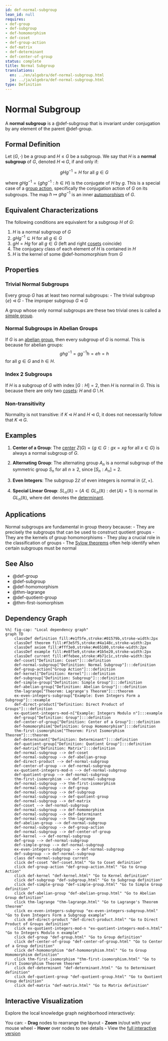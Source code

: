 ```yaml
---
id: def-normal-subgroup
lean_id: null
requires:
- def-group
- def-subgroup
- def-homomorphism
- def-coset
- def-group-action
- def-matrix
- def-determinant
- def-center-of-group
status: complete
title: Normal Subgroup
translations:
  en: ../en/algebra/def-normal-subgroup.html
  ja: ../ja/algebra/def-normal-subgroup.html
type: Definition
---
```


# Normal Subgroup {#def-normal-subgroup}

A **normal subgroup** is a @def-subgroup that is invariant under conjugation by any element of the parent @def-group.

## Formal Definition

Let $(G, \cdot)$ be a group and $H \leq G$ be a subgroup. We say that $H$ is a **normal subgroup** of $G$, denoted $H \triangleleft G$, if and only if:

$$gHg^{-1} = H \text{ for all } g \in G$$

where $gHg^{-1} = \{ghg^{-1} : h \in H\}$ is the conjugate of $H$ by $g$. This is a special case of a [group action](def-group-action.qmd), specifically the conjugation action of $G$ on its subgroups. The map $h \mapsto ghg^{-1}$ is an inner [automorphism](def-automorphism.qmd) of $G$.

## Equivalent Characterizations

The following conditions are equivalent for a subgroup $H$ of $G$:

1. $H$ is a normal subgroup of $G$
2. $gHg^{-1} \subseteq H$ for all $g \in G$
3. $gH = Hg$ for all $g \in G$ (left and right [cosets](def-coset.qmd) coincide)
4. The conjugacy class of each element of $H$ is contained in $H$
5. $H$ is the kernel of some @def-homomorphism from $G$

## Properties

### Trivial Normal Subgroups

Every group $G$ has at least two normal subgroups:
- The trivial subgroup $\{e\} \triangleleft G$
- The improper subgroup $G \triangleleft G$

A group whose only normal subgroups are these two trivial ones is called a [simple group](def-simple-group.qmd).

### Normal Subgroups in Abelian Groups

If $G$ is an [abelian group](def-abelian-group.qmd), then every subgroup of $G$ is normal. This is because for abelian groups:
$$ghg^{-1} = gg^{-1}h = eh = h$$
for all $g \in G$ and $h \in H$.

### Index 2 Subgroups

If $H$ is a subgroup of $G$ with index $[G:H] = 2$, then $H$ is normal in $G$. This is because there are only two [cosets](def-coset.qmd): $H$ and $G \setminus H$.

### Non-transitivity

Normality is not transitive: if $K \triangleleft H$ and $H \triangleleft G$, it does not necessarily follow that $K \triangleleft G$.

## Examples

1. **Center of a Group**: The [center](def-center-of-group.qmd) $Z(G) = \{g \in G : gx = xg \text{ for all } x \in G\}$ is always a normal subgroup of $G$.

2. **Alternating Group**: The alternating group $A_n$ is a normal subgroup of the symmetric group $S_n$ for all $n \geq 2$, since $[S_n : A_n] = 2$.

3. **Even Integers**: The subgroup $2\mathbb{Z}$ of even integers is normal in $(\mathbb{Z}, +)$.

4. **Special Linear Group**: $SL_n(\mathbb{R}) = \{A \in GL_n(\mathbb{R}) : \det(A) = 1\}$ is normal in $GL_n(\mathbb{R})$, where $\det$ denotes the [determinant](def-determinant.qmd).

## Applications

Normal subgroups are fundamental in group theory because:
- They are precisely the subgroups that can be used to construct quotient groups
- They are the kernels of group homomorphisms
- They play a crucial role in the classification of groups
- The [Sylow theorems](thm-sylow.qmd) often help identify when certain subgroups must be normal

## See Also

- @def-group
- @def-subgroup
- @def-homomorphism
- @thm-lagrange
- @def-quotient-group
- @thm-first-isomorphism

## Dependency Graph

```mermaid
%%| fig-cap: "Local dependency graph"
graph TD
    classDef definition fill:#e1f5fe,stroke:#01579b,stroke-width:2px
    classDef theorem fill:#f3e5f5,stroke:#4a148c,stroke-width:2px
    classDef axiom fill:#fff3e0,stroke:#e65100,stroke-width:2px
    classDef example fill:#e8f5e9,stroke:#1b5e20,stroke-width:2px
    classDef current fill:#ffebee,stroke:#b71c1c,stroke-width:3px
    def-coset["Definition: Coset"]:::definition
    def-normal-subgroup["Definition: Normal Subgroup"]:::definition
    def-group-action["Group Action"]:::definition
    def-kernel["Definition: Kernel"]:::definition
    def-subgroup["Definition: Subgroup"]:::definition
    def-simple-group["Definition: Simple Group"]:::definition
    def-abelian-group["Definition: Abelian Group"]:::definition
    thm-lagrange["Theorem: Lagrange's Theorem"]:::theorem
    ex-even-integers-subgroup["Example: Even Integers Form a Subgroup"]:::example
    def-direct-product["Definition: Direct Product of Groups"]:::definition
    ex-quotient-integers-mod-n["Example: Integers Modulo n"]:::example
    def-group["Definition: Group"]:::definition
    def-center-of-group["Definition: Center of a Group"]:::definition
    def-homomorphism["Definition: Group Homomorphism"]:::definition
    thm-first-isomorphism["Theorem: First Isomorphism Theorem"]:::theorem
    def-determinant["Definition: Determinant"]:::definition
    def-quotient-group["Definition: Quotient Group"]:::definition
    def-matrix["Definition: Matrix"]:::definition
    def-normal-subgroup --> def-coset
    def-normal-subgroup --> def-abelian-group
    def-direct-product --> def-normal-subgroup
    def-center-of-group --> def-normal-subgroup
    ex-quotient-integers-mod-n --> def-normal-subgroup
    def-quotient-group --> def-normal-subgroup
    thm-first-isomorphism --> def-normal-subgroup
    def-normal-subgroup --> thm-first-isomorphism
    def-normal-subgroup --> def-group
    def-normal-subgroup --> def-subgroup
    def-normal-subgroup --> def-quotient-group
    def-normal-subgroup --> def-matrix
    def-coset --> def-normal-subgroup
    def-normal-subgroup --> def-homomorphism
    def-normal-subgroup --> def-determinant
    def-normal-subgroup --> thm-lagrange
    def-abelian-group --> def-normal-subgroup
    def-normal-subgroup --> def-group-action
    def-normal-subgroup --> def-center-of-group
    def-kernel --> def-normal-subgroup
    def-group --> def-normal-subgroup
    def-simple-group --> def-normal-subgroup
    ex-even-integers-subgroup --> def-normal-subgroup
    def-subgroup --> def-normal-subgroup
    class def-normal-subgroup current
    click def-coset "def-coset.html" "Go to Coset definition"
    click def-group-action "def-group-action.html" "Go to Group Action"
    click def-kernel "def-kernel.html" "Go to Kernel definition"
    click def-subgroup "def-subgroup.html" "Go to Subgroup definition"
    click def-simple-group "def-simple-group.html" "Go to Simple Group definition"
    click def-abelian-group "def-abelian-group.html" "Go to Abelian Group definition"
    click thm-lagrange "thm-lagrange.html" "Go to Lagrange's Theorem theorem"
    click ex-even-integers-subgroup "ex-even-integers-subgroup.html" "Go to Even Integers Form a Subgroup example"
    click def-direct-product "def-direct-product.html" "Go to Direct Product of Groups definition"
    click ex-quotient-integers-mod-n "ex-quotient-integers-mod-n.html" "Go to Integers Modulo n example"
    click def-group "def-group.html" "Go to Group definition"
    click def-center-of-group "def-center-of-group.html" "Go to Center of a Group definition"
    click def-homomorphism "def-homomorphism.html" "Go to Group Homomorphism definition"
    click thm-first-isomorphism "thm-first-isomorphism.html" "Go to First Isomorphism Theorem theorem"
    click def-determinant "def-determinant.html" "Go to Determinant definition"
    click def-quotient-group "def-quotient-group.html" "Go to Quotient Group definition"
    click def-matrix "def-matrix.html" "Go to Matrix definition"
```

## Interactive Visualization

Explore the local knowledge graph neighborhood interactively:

::: {.graph-viz data-id="def-normal-subgroup" data-width="700" data-height="500"}
:::

You can:
- **Drag** nodes to rearrange the layout
- **Zoom** in/out with your mouse wheel
- **Hover** over nodes to see details
- View the [full interactive version](../../output/interactive/en/def-normal-subgroup.html){target="_blank"}
